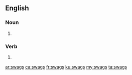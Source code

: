 ==English==

===Noun===
{{head|en|noun plural form}}

# {{plural of|swag|lang=en}}

===Verb===
{{head|en|verb form}}

# {{en-third-person singular of|swag}}

[[ar:swags]]
[[ca:swags]]
[[fr:swags]]
[[ku:swags]]
[[my:swags]]
[[ta:swags]]